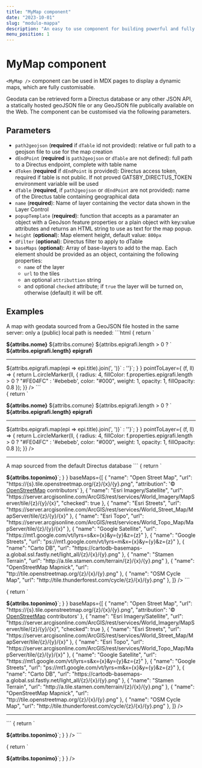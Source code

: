 ```yaml
---
title: "MyMap component"
date: "2023-10-01"
slug: "modulo-mappa"
description: "An easy to use component for building powerful and fully customizable maps"
menu_position: 1
---
```



# MyMap component

`<MyMap />` component can be used in MDX pages to display a dynamic maps, which are fully customisable.

Geodata can be retrieved form a Directus database or any other JSON API, a statically hosted geoJSON file or any GeoJSON file publically available on the Web. The component can be customised via the following parameters.

## Parameters

- `path2geojson` (**required** if `dTable` id not provided): relative or full path to a geojson file to use for the map creation  
- `dEndPoint` (**required** is `path2geojson` or `dTable` are not defined): full path to a Directus endpoint, complete with table name
- `dToken` (**required** if `dEndPoint` is provided):  Directus access token, required if table is not public. If not proved GATSBY_DIRECTUS_TOKEN environment variable will be used
- `dTable` (**required**, if `path2geojson` or `dEndPoint` are not provided): name of the Directus table containing geographical data
- `name` (**required**): Name of layer containing the vector data shown in the Layer Control
- `popupTemplate` (**required**): function that accepts as a paramater an object with a GeoJson feature properties or a plain object with key:value attributes and returns an HTML string to use as text for the map popup.
- `height` (**optional**): Map element height, default value: `800px`
- `dFilter` (**optional**): Directus filter to apply to dTable
- `baseMaps` (**optional**): Array of base-layers to add to the map. Each element should be provided as an object, containing the following properties:
  - `name` of the layer
  - `url` to the tiles
  - an optional `attributtion` string
  - and optional `checked` attribute; if `true` the layer will be turned on, otherwise (default) it will be off.

## Examples


<div className="row">
  <div className="col-sm-4">
  A map with geodata sourced from a GeoJSON file hosted in the same server: only a (public) local path is needed:
```html
<MyMap
    height="400px"
    path2geojson="../data/toponimi.geojson"
    name="Siti"
    popupTemplate={
      (attribs) => { return `<p><strong>${attribs.nome}</strong> ${attribs.comune}
        ${attribs.epigrafi.length > 0 
          ? 
          `<br /><strong>${attribs.epigrafi.length} epigrafi</strong><hr />${attribs.epigrafi.map(epi => epi.title).join(', ')}` 
          :
          ''}`; }
    }
    pointToLayer={
      (f, ll) => {
        return L.circleMarker(ll, {
          radius: 4,
          fillColor: f.properties.epigrafi.length > 0 ? "#FE04FC" : '#ebebeb',
          color: "#000",
          weight: 1,
          opacity: 1,
          fillOpacity: 0.8
        });
    }}
  />
```
  </div>
  <div className="col-sm-8">
  <MyMap
    height="400px"
    path2geojson="../data/toponimi.geojson"
    name="Siti"
    popupTemplate={
      (attribs) => { return `<p><strong>${attribs.nome}</strong> ${attribs.comune}
        ${attribs.epigrafi.length > 0 
          ? 
          `<br /><strong>${attribs.epigrafi.length} epigrafi</strong><hr />${attribs.epigrafi.map(epi => epi.title).join(', ')}` 
          :
          ''}`; }
    }
    pointToLayer={
      (f, ll) => {
        return L.circleMarker(ll, {
          radius: 4,
          fillColor: f.properties.epigrafi.length > 0 ? "#FE04FC" : '#ebebeb',
          color: "#000",
          weight: 1,
          opacity: 1,
          fillOpacity: 0.8
        });
    }}
  />
  </div>
</div>

---

<div className="row">
  <div className="col-sm-4">
  A map sourced from the default Directus database
```
<MyMap
  height="400px"
  dTable="toponimi"
  name="Toponimi"
  popupTemplate={
    (attribs) => { return `<p><strong>${attribs.toponimo}</strong>`; }
  }
  baseMaps={[
    {
      "name": "Open Street Map",
      "url": "https://{s}.tile.openstreetmap.org/{z}/{x}/{y}.png",
      "attribution": '&copy; <a href="https://www.openstreetmap.org/copyright">OpenStreetMap</a> contributors'
    },
    {
      "name": "Esri Imagery/Satellite",
      "url": "https://server.arcgisonline.com/ArcGIS/rest/services/World_Imagery/MapServer/tile/{z}/{y}/{x}",
      "checked": true
    },
    {
      "name": "Esri Streets",
      "url": "https://server.arcgisonline.com/ArcGIS/rest/services/World_Street_Map/MapServer/tile/{z}/{y}/{x}"
    },
    {
      "name": "Esri Topo",
      "url": "https://server.arcgisonline.com/ArcGIS/rest/services/World_Topo_Map/MapServer/tile/{z}/{y}/{x}"
    },
    {
      "name": "Google Satellite",
      "url": "https://mt1.google.com/vt/lyrs=s&x={x}&y={y}&z={z}"
    },
    {
      "name": "Google Streets",
      "url": "ps://mt1.google.com/vt/lyrs=m&x={x}&y={y}&z={z}"
    },
    {
      "name": "Carto DB",
      "url": "https://cartodb-basemaps-a.global.ssl.fastly.net/light_all/{z}/{x}/{y}.png"
    },
    {
      "name": "Stamen Terrain",
      "url": "http://a.tile.stamen.com/terrain/{z}/{x}/{y}.png"
    },
    {
      "name": "OpenStreetMap Mapnick",
      "url": "ttp://tile.openstreetmap.org/{z}/{x}/{y}.png"
    },
    {
      "name": "OSM Cycle Map",
      "url": "http://tile.thunderforest.com/cycle/{z}/{x}/{y}.png"
    },
  ]}
/>
```
  </div>
  <div className="col-sm-8">
<MyMap
  height="400px"
  dTable="toponimi"
  name="Toponimi"
  popupTemplate={
    (attribs) => { return `<p><strong>${attribs.toponimo}</strong>`; }
  }
  baseMaps={[
    {
      "name": "Open Street Map",
      "url": "https://{s}.tile.openstreetmap.org/{z}/{x}/{y}.png",
      "attribution": '&copy; <a href="https://www.openstreetmap.org/copyright">OpenStreetMap</a> contributors'
    },
    {
      "name": "Esri Imagery/Satellite",
      "url": "https://server.arcgisonline.com/ArcGIS/rest/services/World_Imagery/MapServer/tile/{z}/{y}/{x}",
      "checked": true
    },
    {
      "name": "Esri Streets",
      "url": "https://server.arcgisonline.com/ArcGIS/rest/services/World_Street_Map/MapServer/tile/{z}/{y}/{x}"
    },
    {
      "name": "Esri Topo",
      "url": "https://server.arcgisonline.com/ArcGIS/rest/services/World_Topo_Map/MapServer/tile/{z}/{y}/{x}"
    },
    {
      "name": "Google Satellite",
      "url": "https://mt1.google.com/vt/lyrs=s&x={x}&y={y}&z={z}"
    },
    {
      "name": "Google Streets",
      "url": "ps://mt1.google.com/vt/lyrs=m&x={x}&y={y}&z={z}"
    },
    {
      "name": "Carto DB",
      "url": "https://cartodb-basemaps-a.global.ssl.fastly.net/light_all/{z}/{x}/{y}.png"
    },
    {
      "name": "Stamen Terrain",
      "url": "http://a.tile.stamen.com/terrain/{z}/{x}/{y}.png"
    },
    {
      "name": "OpenStreetMap Mapnick",
      "url": "ttp://tile.openstreetmap.org/{z}/{x}/{y}.png"
    },
    {
      "name": "OSM Cycle Map",
      "url": "http://tile.thunderforest.com/cycle/{z}/{x}/{y}.png"
    },
  ]}
/>
  </div>
</div>

---

<div className="row">
  <div className="col-sm-4">
```
<MyMap
  height="400px"
  dEndPoint="https://landscapearchaeology.eu/db/items/toponimi"
  dToken="sxE2XHdJMWJiymA9w2QJFGJWG9AAnq6E"
  name="Toponimi"
  dFilter="filter[provincia][_eq]=Macerata"
  popupTemplate={
    (attribs) => { return `<p><strong>${attribs.toponimo}</strong>`; }
  }
/>
```
  </div>
  <div className="col-sm-8">
  <MyMap
  height="400px"
  dEndPoint="https://landscapearchaeology.eu/db/items/toponimi"
  dToken="sxE2XHdJMWJiymA9w2QJFGJWG9AAnq6E"
  name="Toponimi"
  dFilter="filter[provincia][_eq]=Macerata"
  popupTemplate={
    (attribs) => { return `<p><strong>${attribs.toponimo}</strong>`; }
  }
/>
  </div>
</div>
